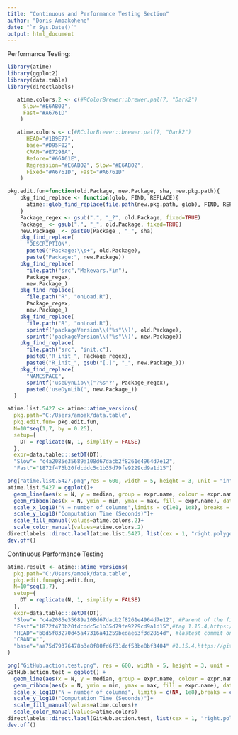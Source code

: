 ```yaml
---
title: "Continuous and Performance Testing Section"
author: "Doris Amoakohene"
date: "`r Sys.Date()`"
output: html_document
---
```




Performance Testing:

```r
library(atime)
library(ggplot2)
library(data.table)
library(directlabels)

```



```r
   atime.colors.2 <- c(#RColorBrewer::brewer.pal(7, "Dark2")
     Slow="#E6AB02",
     Fast="#A6761D"
    )
```

```r
   atime.colors <- c(#RColorBrewer::brewer.pal(7, "Dark2")
      HEAD="#1B9E77",
      base="#D95F02",
      CRAN="#E7298A",
      Before="#66A61E",
      Regression="#E6AB02", Slow="#E6AB02",
      Fixed="#A6761D", Fast="#A6761D"
    )
```


```r
pkg.edit.fun=function(old.Package, new.Package, sha, new.pkg.path){
    pkg_find_replace <- function(glob, FIND, REPLACE){
      atime::glob_find_replace(file.path(new.pkg.path, glob), FIND, REPLACE)
    }
    Package_regex <- gsub(".", "_?", old.Package, fixed=TRUE)
    Package_ <- gsub(".", "_", old.Package, fixed=TRUE)
    new.Package_ <- paste0(Package_, "_", sha)
    pkg_find_replace(
      "DESCRIPTION", 
      paste0("Package:\\s+", old.Package),
      paste("Package:", new.Package))
    pkg_find_replace(
      file.path("src","Makevars.*in"),
      Package_regex,
      new.Package_)
    pkg_find_replace(
      file.path("R", "onLoad.R"),
      Package_regex,
      new.Package_)
    pkg_find_replace(
      file.path("R", "onLoad.R"),
      sprintf('packageVersion\\("%s"\\)', old.Package),
      sprintf('packageVersion\\("%s"\\)', new.Package))
    pkg_find_replace(
      file.path("src", "init.c"),
      paste0("R_init_", Package_regex),
      paste0("R_init_", gsub("[.]", "_", new.Package_)))
    pkg_find_replace(
      "NAMESPACE",
      sprintf('useDynLib\\("?%s"?', Package_regex),
      paste0('useDynLib(', new.Package_))
  }
```


```r
atime.list.5427 <- atime::atime_versions(
  pkg.path="C:/Users/amoak/data.table",
  pkg.edit.fun= pkg.edit.fun,
  N=10^seq(1,7, by = 0.25),
  setup={ 
    DT = replicate(N, 1, simplify = FALSE)
  },
  expr=data.table:::setDT(DT),
  "Slow"= "c4a2085e35689a108d67dacb2f8261e4964d7e12",
  "Fast"="1872f473b20fdcddc5c1b35d79fe9229cd9a1d15")
```


```r

png("atime.list.5427.png",res = 600, width = 5, height = 3, unit = "in")
atime.list.5427 = ggplot()+
  geom_line(aes(x = N, y = median, group = expr.name, colour = expr.name), data =  atime.list.5427$measurements)+
  geom_ribbon(aes(x = N, ymin = min, ymax = max, fill = expr.name), data = atime.list.5427$measurements, alpha = 0.5 )+
  scale_x_log10("N = number of columns",limits = c(1e1, 1e8), breaks = 10^seq(1,7))+
  scale_y_log10("Computation Time (Seconds)")+
  scale_fill_manual(values=atime.colors.2)+
  scale_color_manual(values=atime.colors.2)
directlabels::direct.label(atime.list.5427, list(cex = 1, "right.polygons"))
dev.off()
```



Continuous Performance Testing 

```r
atime.result <- atime::atime_versions(
  pkg.path="C:/Users/amoak/data.table",
  pkg.edit.fun=pkg.edit.fun,
  N=10^seq(1,7),
  setup={ 
    DT = replicate(N, 1, simplify = FALSE)
  },
  expr=data.table:::setDT(DT),
  "Slow"= "c4a2085e35689a108d67dacb2f8261e4964d7e12", #Parent of the first commit in the PR that fixes the issue(https://github.com/Rdatatable/data.table/commit/7cc4da4c1c8e568f655ab5167922dcdb75953801),#last commit in the PR that fixes the issue (https://github.com/Rdatatable/data.table/pull/5427/commits)
  "Fast"="1872f473b20fdcddc5c1b35d79fe9229cd9a1d15",#tag 1.15.4,https://github.com/Rdatatable/data.table/commit/aa75d79376478b3e8f80fd6f31dcf53be8bf3404
  "HEAD"="b8d5f83270d45a47316a41259bedae63f3d2854d", #lastest commit on the data.table page https://github.com/Rdatatable/data.table/commit/b8d5f83270d45a47316a41259bedae63f3d2854d
  "CRAN"="",
  "base"="aa75d79376478b3e8f80fd6f31dcf53be8bf3404" #1.15.4,https://github.com/Rdatatable/data.table/commit/aa75d79376478b3e8f80fd6f31dcf53be8bf3404)
)
```



```r
png("GitHub.action.test.png", res = 600, width = 5, height = 3, unit = "in")
GitHub.action.test = ggplot() +
  geom_line(aes(x = N, y = median, group = expr.name, colour = expr.name), data = atime.result$measurements) +
  geom_ribbon(aes(x = N, ymin = min, ymax = max, fill = expr.name), data = atime.result$measurements, alpha = 0.5) +
  scale_x_log10("N = number of columns", limits = c(NA, 1e8),breaks = c(1, 10, 100, 1000, 10000, 100000, 1e6, 1e7)) +
  scale_y_log10("Computation Time (Seconds)")+
  scale_fill_manual(values=atime.colors)+
  scale_color_manual(values=atime.colors)
directlabels::direct.label(GitHub.action.test, list(cex = 1, "right.polygons")) 
dev.off()
```

